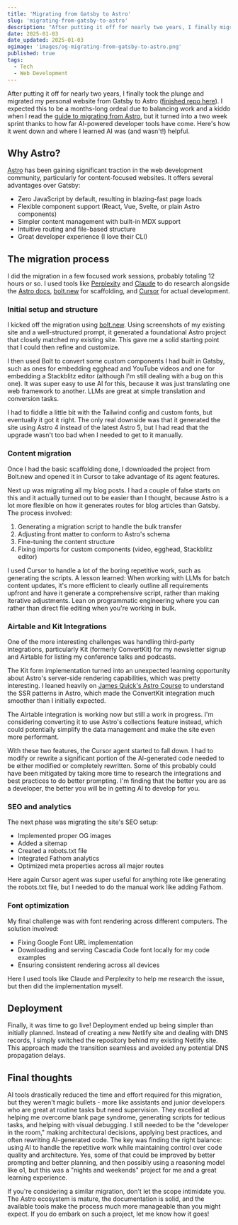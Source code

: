 ```yaml
---
title: 'Migrating from Gatsby to Astro'
slug: 'migrating-from-gatsby-to-astro'
description: "After putting it off for nearly two years, I finally migrated my website from Gatsby to Astro. Here's how I did it, what I learned, and why it was worth the effort."
date: 2025-01-03
date_updated: 2025-01-03
ogimage: 'images/og-migrating-from-gatsby-to-astro.png'
published: true
tags:
  - Tech
  - Web Development
---
```


After putting it off for nearly two years, I finally took the plunge and migrated my personal website from Gatsby to Astro ([finished repo here](https://github.com/samjulien/samjulien-astro)). I expected this to be a months-long ordeal due to balancing work and a kiddo when I read the [guide to migrating from Astro](https://docs.astro.build/en/guides/migrate-to-astro/from-gatsby/), but it turned into a two week sprint thanks to how far AI-powered developer tools have come. Here's how it went down and where I learned AI was (and wasn't!) helpful.

## Why Astro?
[Astro](https://astro.build) has been gaining significant traction in the web development community, particularly for content-focused websites. It offers several advantages over Gatsby:

- Zero JavaScript by default, resulting in blazing-fast page loads
- Flexible component support (React, Vue, Svelte, or plain Astro components)
- Simpler content management with built-in MDX support
- Intuitive routing and file-based structure
- Great developer experience (I love their CLI)

## The migration process
I did the migration in a few focused work sessions, probably totaling 12 hours or so. I used tools like [Perplexity](https://www.perplexity.ai/) and [Claude](https://claude.ai/) to do research alongside the [Astro docs](https://docs.astro.build/), [bolt.new](https://bolt.new/) for scaffolding, and [Cursor](https://www.cursor.so/) for actual development.

### Initial setup and structure
I kicked off the migration using [bolt.new](https://bolt.new/). Using screenshots of my existing site and a well-structured prompt, it generated a foundational Astro project that closely matched my existing site. This gave me a solid starting point that I could then refine and customize.

I then used Bolt to convert some custom components I had built in Gatsby, such as ones for embedding egghead and YouTube videos and one for embedding a Stackblitz editor (although I'm still dealing with a bug on this one). It was super easy to use AI for this, because it was just translating one web framework to another. LLMs are great at simple translation and conversion tasks.

I had to fiddle a little bit with the Tailwind config and custom fonts, but eventually it got it right. The only real downside was that it generated the site using Astro 4 instead of the latest Astro 5, but I had read that the upgrade wasn't too bad when I needed to get to it manually.

### Content migration
Once I had the basic scaffolding done, I downloaded the project from Bolt.new and opened it in Cursor to take advantage of its agent features.

Next up was migrating all my blog posts. I had a couple of false starts on this and it actually turned out to be easier than I thought, because Astro is a lot more flexible on how it generates routes for blog articles than Gatsby. The process involved:

1. Generating a migration script to handle the bulk transfer
2. Adjusting front matter to conform to Astro's schema
3. Fine-tuning the content structure
4. Fixing imports for custom components (video, egghead, Stackblitz editor)

I used Cursor to handle a lot of the boring repetitive work, such as generating the scripts. A lesson learned: When working with LLMs for batch content updates, it's more efficient to clearly outline all requirements upfront and have it generate a comprehensive script, rather than making iterative adjustments. Lean on programmatic engineering where you can rather than direct file editing when you're working in bulk.

### Airtable and Kit Integrations
One of the more interesting challenges was handling third-party integrations, particularly Kit (formerly ConvertKit) for my newsletter signup and Airtable for listing my conference talks and podcasts. 

The Kit form implementation turned into an unexpected learning opportunity about Astro's server-side rendering capabilities, which was pretty interesting. I leaned heavily on [James Quick's Astro Course](https://learn.jamesqquick.com/astro-course) to understand the SSR patterns in Astro, which made the ConvertKit integration much smoother than I initially expected.

The Airtable integration is working now but still a work in progress. I'm considering converting it to use Astro's collections feature instead, which could potentially simplify the data management and make the site even more performant. 

With these two features, the Cursor agent started to fall down. I had to modify or rewrite a significant portion of the AI-generated code needed to be either modified or completely rewritten. Some of this probably could have been mitigated by taking more time to research the integrations and best practices to do better prompting. I'm finding that the better you are as a developer, the better you will be in getting AI to develop for you.

### SEO and analytics
The next phase was migrating the site's SEO setup:

- Implemented proper OG images
- Added a sitemap
- Created a robots.txt file
- Integrated Fathom analytics
- Optimized meta properties across all major routes

Here again Cursor agent was super useful for anything rote like generating the robots.txt file, but I needed to do the manual work like adding Fathom. 

### Font optimization
My final challenge was with font rendering across different computers. The solution involved:

- Fixing Google Font URL implementation
- Downloading and serving Cascadia Code font locally for my code examples
- Ensuring consistent rendering across all devices

Here I used tools like Claude and Perplexity to help me research the issue, but then did the implementation myself.

## Deployment
Finally, it was time to go live! Deployment ended up being simpler than initially planned. Instead of creating a new Netlify site and dealing with DNS records, I simply switched the repository behind my existing Netlify site. This approach made the transition seamless and avoided any potential DNS propagation delays.

## Final thoughts
AI tools drastically reduced the time and effort required for this migration, but they weren't magic bullets - more like assistants and junior developers who are great at routine tasks but need supervision. They excelled at helping me overcome blank page syndrome, generating scripts for tedious tasks, and helping with visual debugging. I still needed to be the "developer in the room," making architectural decisions, applying best practices, and often rewriting AI-generated code. The key was finding the right balance: using AI to handle the repetitive work while maintaining control over code quality and architecture. Yes, some of that could be improved by better prompting and better planning, and then possibly using a reasoning model like o1, but this was a "nights and weekends" project for me and a great learning experience.

If you're considering a similar migration, don't let the scope intimidate you. The Astro ecosystem is mature, the documentation is solid, and the available tools make the process much more manageable than you might expect. If you do embark on such a project, let me know how it goes!